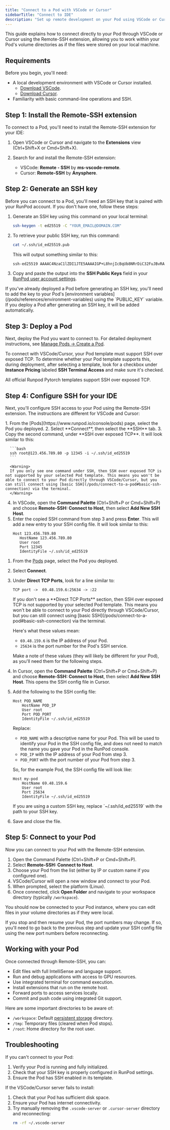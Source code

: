 ```yaml
---
title: "Connect to a Pod with VSCode or Cursor"
sidebarTitle: "Connect to IDE"
description: "Set up remote development on your Pod using VSCode or Cursor."
---
```


This guide explains how to connect directly to your Pod through VSCode or Cursor using the Remote-SSH extension, allowing you to work within your Pod's volume directories as if the files were stored on your local machine.

## Requirements

Before you begin, you'll need:

- A local development environment with VSCode or Cursor installed.
  - [Download VSCode](https://code.visualstudio.com/download).
  - [Download Cursor](https://cursor.sh/).
- Familiarity with basic command-line operations and SSH.

## Step 1: Install the Remote-SSH extension

To connect to a Pod, you'll need to install the Remote-SSH extension for your IDE:

   1. Open VSCode or Cursor and navigate to the **Extensions** view (Ctrl+Shift+X or Cmd+Shift+X).

   2. Search for and install the Remote-SSH extension:
      - VSCode: **Remote - SSH** by **ms-vscode-remote**.
      - Cursor: **Remote-SSH** by **Anysphere**.

## Step 2: Generate an SSH key

Before you can connect to a Pod, you'll need an SSH key that is paired with your RunPod account. If you don't have one, follow these steps:
1. Generate an SSH key using this command on your local terminal:

   ```sh
   ssh-keygen -t ed25519 -C "YOUR_EMAIL@DOMAIN.COM"
   ```

2. To retrieve your public SSH key, run this command:

    ```sh
    cat ~/.ssh/id_ed25519.pub
    ```
    This will output something similar to this:

    ```sh
    ssh-ed25519 AAAAC4NzaC1lZDI1JTE5AAAAIGP+L8hnjIcBqUb8NRrDiC32FuJBvRA0m8jLShzgq6BQ YOUR_EMAIL@DOMAIN.COM
    ```

3.  Copy and paste the output into the **SSH Public Keys** field in your [RunPod user account settings](https://www.runpod.io/console/user/settings).

<Warning>
If you've already deployed a Pod before generating an SSH key, you'll need to add the key to your Pod's [environment variables](/pods/references/environment-variables) using the `PUBLIC_KEY` variable. If you deploy a Pod after generating an SSH key, it will be added automatically.
</Warning>

## Step 3: Deploy a Pod

Next, deploy the Pod you want to connect to. For detailed deployment instructions, see [Manage Pods -> Create a Pod](/pods/manage-pods#create-a-pod).

To connect with VSCode/Cursor, your Pod template must support SSH over exposed TCP. To determine whether your Pod template supports this, during deployment, after selecting a template, look for a checkbox under **Instance Pricing** labeled **SSH Terminal Access** and make sure it's checked.

<Tip>
All official Runpod Pytorch templates support SSH over exposed TCP.
</Tip>


## Step 4: Configure SSH for your IDE

Next, you'll configure SSH access to your Pod using the Remote-SSH extension. The instructions are different for VSCode and Cursor:

<Tabs>

  <Tab title="VSCode">
   1. From the [Pods](https://www.runpod.io/console/pods) page, select the Pod you deployed.
   2. Select **Connect**, then select the **SSH** tab.
   3. Copy the second command, under **SSH over exposed TCP**. It will look similar to this:
   
      ```bash
      ssh root@123.456.789.80 -p 12345 -i ~/.ssh/id_ed25519
      ```

      <Warning>
      If you only see one command under SSH, then SSH over exposed TCP is not supported by your selected Pod template. This means you won't be able to connect to your Pod directly through VSCode/Cursor, but you can still connect using [basic SSH](/pods/connect-to-a-pod#basic-ssh-connection) via the terminal.
      </Warning>

   4. In VSCode, open the **Command Palette** (Ctrl+Shift+P or Cmd+Shift+P) and choose **Remote-SSH: Connect to Host**, then select **Add New SSH Host**.
   5. Enter the copied SSH command from step 3 and press **Enter**. This will add a new entry to your SSH config file. It will look similar to this:
      ```
      Host 123.456.789.80
         HostName 123.456.789.80
         User root
         Port 12345
         IdentityFile ~/.ssh/id_ed25519
      ```

  </Tab>

  <Tab title="Cursor">

1. From the [Pods](https://www.runpod.io/console/pods) page, select the Pod you deployed.

2. Select **Connect**.
3. Under **Direct TCP Ports**, look for a line similar to:

   ```
   TCP port ->  69.48.159.6:25634 -> :22
   ```

   <Warning>
   If you don't see a **Direct TCP Ports** section, then SSH over exposed TCP is not supported by your selected Pod template. This means you won't be able to connect to your Pod directly through VSCode/Cursor, but you can still connect using [basic SSH](/pods/connect-to-a-pod#basic-ssh-connection) via the terminal.
   </Warning>

   Here's what these values mean:
   - `69.48.159.6` is the IP address of your Pod.
   - `25634` is the port number for the Pod's SSH service.

   Make a note of these values (they will likely be different for your Pod), as you'll need them for the following steps.

4. In Cursor, open the **Command Palette** (Ctrl+Shift+P or Cmd+Shift+P) and choose **Remote-SSH: Connect to Host**, then select **Add New SSH Host**. This opens the SSH config file in Cursor.

5. Add the following to the SSH config file:

   ```
   Host POD_NAME
       HostName POD_IP
       User root
       Port POD_PORT
       IdentityFile ~/.ssh/id_ed25519
   ```

   Replace:
   - `POD_NAME` with a descriptive name for your Pod. This will be used to identify your Pod in the SSH config file, and does not need to match the name you gave your Pod in the RunPod console.
   - `POD_IP` with the IP address of your Pod from step 3.
   - `POD_PORT` with the port number of your Pod from step 3.

   So, for the example Pod, the SSH config file will look like:

   ```
   Host my-pod
       HostName 69.48.159.6
       User root
       Port 25634
       IdentityFile ~/.ssh/id_ed25519
   ```

   <Note>
   If you are using a custom SSH key, replace `~/.ssh/id_ed25519` with the path to your SSH key.
   </Note>

6. Save and close the file.

  </Tab>

</Tabs>

## Step 5: Connect to your Pod

Now you can connect to your Pod with the Remote-SSH extension.

1. Open the Command Palette (Ctrl+Shift+P or Cmd+Shift+P).
2. Select **Remote-SSH: Connect to Host**.
3. Choose your Pod from the list (either by IP or custom name if you configured one).
4. VSCode/Cursor will open a new window and connect to your Pod.
5. When prompted, select the platform (Linux).
6. Once connected, click **Open Folder** and navigate to your workspace directory (typically `/workspace`).

You should now be connected to your Pod instance, where you can edit files in your volume directories as if they were local.

<Warning >
If you stop and then resume your Pod, the port numbers may change. If so, you'll need to go back to the previous step and update your SSH config file using the new port numbers before reconnecting.
</Warning>

## Working with your Pod

Once connected through Remote-SSH, you can:

- Edit files with full IntelliSense and language support.
- Run and debug applications with access to GPU resources.
- Use integrated terminal for command execution.
- Install extensions that run on the remote host.
- Forward ports to access services locally.
- Commit and push code using integrated Git support.

Here are some important directories to be aware of:

- `/workspace`: Default [persistent storage](/pods/storage/types) directory.
- `/tmp`: Temporary files (cleared when Pod stops).
- `/root`: Home directory for the root user.

## Troubleshooting

If you can't connect to your Pod:

1. Verify your Pod is running and fully initialized.
2. Check that your SSH key is properly configured in RunPod settings.
3. Ensure the Pod has SSH enabled in its template.

If the VSCode/Cursor server fails to install:

1. Check that your Pod has sufficient disk space.
2. Ensure your Pod has internet connectivity.
3. Try manually removing the `.vscode-server` or `.cursor-server` directory and reconnecting:
   ```sh
   rm -rf ~/.vscode-server
   ```
